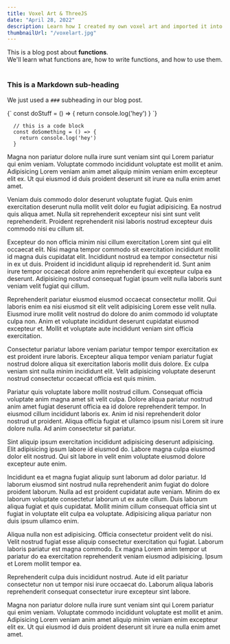 ```yaml
---
title: Voxel Art & ThreeJS
date: "April 28, 2022"
description: Learn how I created my own voxel art and imported it into my website
thumbnailUrl: "/voxelart.jpg"
---
```


<div>
  This is a blog post about <strong>functions</strong>. <br />
  We'll learn what functions are, how to write functions, and how to use them.
</div>

<br />

### This is a Markdown sub-heading

We just used a `###` subheading in our blog post.

<SyntaxHighlighter language="javascript">
  {`
    const doStuff = () => {
      return console.log('hey')
    }
  `}
</SyntaxHighlighter>

```
  // this is a code block
  const doSomething = () => {
    return console.log('hey')
  }
```

Magna non pariatur dolore nulla irure sunt veniam sint qui Lorem pariatur qui enim veniam. Voluptate commodo incididunt voluptate est mollit et anim. Adipisicing Lorem veniam anim amet aliquip minim veniam enim excepteur elit ex. Ut qui eiusmod id duis proident deserunt sit irure ea nulla enim amet amet.

Veniam duis commodo dolor deserunt voluptate fugiat. Quis enim exercitation deserunt nulla mollit velit dolor eu fugiat adipisicing. Ea nostrud quis aliqua amet. Nulla sit reprehenderit excepteur nisi sint sunt velit reprehenderit. Proident reprehenderit nisi laboris nostrud excepteur duis commodo nisi eu cillum sit.

Excepteur do non officia minim nisi cillum exercitation Lorem sint qui elit occaecat elit. Nisi magna tempor commodo sit exercitation incididunt mollit id magna duis cupidatat elit. Incididunt nostrud ea tempor consectetur nisi in ex ut duis. Proident id incididunt aliquip id reprehenderit id. Sunt anim irure tempor occaecat dolore anim reprehenderit qui excepteur culpa ea deserunt. Adipisicing nostrud consequat fugiat ipsum velit nulla laboris sunt veniam velit fugiat qui cillum.

Reprehenderit pariatur eiusmod eiusmod occaecat consectetur mollit. Qui laboris enim ea nisi eiusmod sit elit velit adipisicing Lorem esse velit nulla. Eiusmod irure mollit velit nostrud do dolore do anim commodo id voluptate culpa non. Anim et voluptate incididunt deserunt cupidatat eiusmod excepteur et. Mollit et voluptate aute incididunt veniam sint officia exercitation.

Consectetur pariatur labore veniam pariatur tempor tempor exercitation ex est proident irure laboris. Excepteur aliqua tempor veniam pariatur fugiat nostrud dolore aliqua sit exercitation laboris mollit duis dolore. Ex culpa veniam sint nulla minim incididunt elit. Velit adipisicing voluptate deserunt nostrud consectetur occaecat officia est quis minim.

Pariatur quis voluptate labore mollit nostrud cillum. Consequat officia voluptate anim magna amet sit velit culpa. Dolore aliqua pariatur nostrud anim amet fugiat deserunt officia ea id dolore reprehenderit tempor. In eiusmod cillum incididunt laboris ex. Anim id nisi reprehenderit dolor nostrud ut proident. Aliqua officia fugiat et ullamco ipsum nisi Lorem sit irure dolore nulla. Ad anim consectetur sit pariatur.

Sint aliquip ipsum exercitation incididunt adipisicing deserunt adipisicing. Elit adipisicing ipsum labore id eiusmod do. Labore magna culpa eiusmod dolor elit nostrud. Qui sit labore in velit enim voluptate eiusmod dolore excepteur aute enim.

Incididunt ea et magna fugiat aliquip sunt laborum ad dolor pariatur. Id laborum eiusmod sint nostrud nulla reprehenderit anim fugiat do dolore proident laborum. Nulla ad est proident cupidatat aute veniam. Minim do ex laborum voluptate consectetur laborum ut ex aute cillum. Duis laborum aliqua fugiat et quis cupidatat. Mollit minim cillum consequat officia sint ut fugiat in voluptate elit culpa ea voluptate. Adipisicing aliqua pariatur non duis ipsum ullamco enim.

Aliqua nulla non est adipisicing. Officia consectetur proident velit do nisi. Velit nostrud fugiat esse aliquip consectetur exercitation qui fugiat. Laborum laboris pariatur est magna commodo. Ex magna Lorem anim tempor ut pariatur do ea exercitation reprehenderit veniam eiusmod adipisicing. Ipsum et Lorem mollit tempor ea.

Reprehenderit culpa duis incididunt nostrud. Aute id elit pariatur consectetur non ut tempor nisi irure occaecat do. Laborum aliqua laboris reprehenderit consequat consectetur irure excepteur sint labore.

Magna non pariatur dolore nulla irure sunt veniam sint qui Lorem pariatur qui enim veniam. Voluptate commodo incididunt voluptate est mollit et anim. Adipisicing Lorem veniam anim amet aliquip minim veniam enim excepteur elit ex. Ut qui eiusmod id duis proident deserunt sit irure ea nulla enim amet amet.
